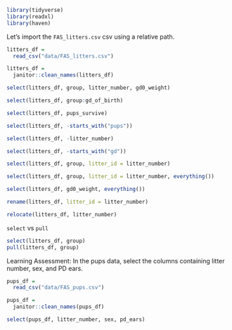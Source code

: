 
```r
library(tidyverse)
library(readxl)
library(haven)
```


  
Let's import the `FAS_litters.csv` csv using a relative path. 
  
```r
litters_df =
  read_csv("data/FAS_litters.csv")

litters_df =
  janitor::clean_names(litters_df)
``` 

```r
select(litters_df, group, litter_number, gd0_weight)

select(litters_df, group:gd_of_birth)

select(litters_df, pups_survive)

select(litters_df, -starts_with("pups"))

select(litters_df, -litter_number)

select(litters_df, -starts_with("gd"))

select(litters_df, group, litter_id = litter_number)

select(litters_df, group, litter_id = litter_number, everything())

select(litters_df, gd0_weight, everything())
```


```r
rename(litters_df, litter_id = litter_number)

relocate(litters_df, litter_number)
```

`select` vs `pull`

```r
select(litters_df, group)
pull(litters_df, group)
```


Learning Assessment: In the pups data, select the columns containing litter number, sex, and PD ears. 

```r
pups_df =
  read_csv("data/FAS_pups.csv")

pups_df =
  janitor::clean_names(pups_df)

select(pups_df, litter_number, sex, pd_ears)
```

